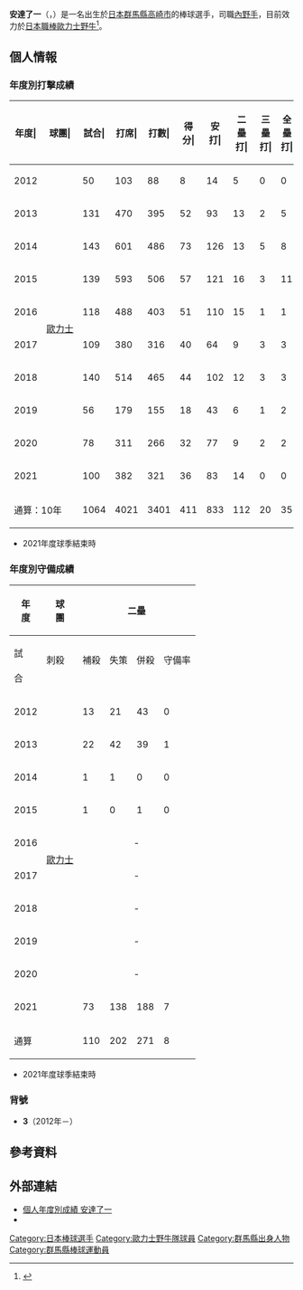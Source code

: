 {{Infobox NPB player|
|name=安達了一|
|image=Orix_buffaloes_adachi_ryoichi_20200809.jpg|
|width=300|
|position=內野手|
|team=歐力士野牛|
|number=3|
|bats=右|
|throws=右|
|birthdate={{birth_date_and_age|1988|1|7|mf=y}}|
|birthplace={{JPN}}[[群馬縣|群馬縣]][[高崎市|高崎市]]|
|debutdate=5月12日
|debutyear=2012年
|debutteam=歐力士野牛
|statyear=2021年球季
|stat1label=打擊率
|stat1value=0.245
|stat2label=全壘打
|stat2value=35
|stat3label=打點
|stat3value=301
|stat4label=盜壘
|stat4value=123
|teams=<nowiki></nowiki>
* 群馬縣立榛名高等學校
* 上武大學
* 東芝
* [[歐力士野牛|歐力士野牛]]（2012年－）
}}

'''安達了一'''（{{jpn|j=安達 了一|hg=あだち りょういち|rm=Adachi Ryoichi}}，{{bd|1988年|1月7日|catIdx=Adachi, Ryoichi}}）是一名出生於[[日本|日本]][[群馬縣|群馬縣]][[高崎市|高崎市]]的棒球選手，司職[[內野手|內野手]]，目前效力於[[日本職棒|日本職棒]][[歐力士野牛|歐力士野牛]]<ref>{{cite web|url=https://www.sponichi.co.jp/baseball/news/2011/10/28/kiji/K20111028001909040.html|title=安達　３の０の悔しさから一転１位指名に「うれしい」|publisher=スポニチ Sponichi Annex|date=2011-10-28|access-date=2020-12-24|archive-date=2020-03-04|archive-url=https://web.archive.org/web/20200304054352/https://www.sponichi.co.jp/baseball/news/2011/10/28/kiji/K20111028001909040.html|dead-url=no}}</ref>。

== 個人情報 ==
=== 年度別打擊成績 ===
{| class="wikitable" style="text-align:right; font-size:small"
|-bgcolor="#efefef"
!年度|!!球團|!!試合|!!打席|!!打數|!!得分|!!安打|!!二<br>壘<br>打|!!三<br>壘<br>打|!!全<br>壘<br>打|!!壘<br>打<br>數|!!打點|!!盜壘|!!盜<br>壘<br>刺|!!觸擊|!!犧<br>牲<br>打|!!保送|!!敬遠|!!觸身|!!三振|!!雙殺|!!打<br>擊<br>率|!!上<br>壘<br>率|!!長<br>打<br>率|!!OPS
|-
|style="text-align:center;"|2012
|rowspan="10" style="text-align:center;white-space:nowrap;"|[[歐力士野牛|歐力士]]
|50||103||88||8||14||5||0||0||19||4||2||2||6||2||7||0||0||23||0||.159||.216||.216||.432
|-
|style="text-align:center;"|2013
|131||470||395||52||93||13||2||5||125||30||16||5||38||1||27||1||9||80||4||.235||.299||.316||.615
|-
|style="text-align:center;"|2014
|143||601||486||73||126||13||5||8||173||50||29||10||45||4||58||0||8||79||8||.259||.345||.356||.701
|-
|style="text-align:center;"|2015 
|139||593||506||57||121||16||3||11||176||55||16||15||29||4||48||0||6||68||11||.239||.310||.348||.658
|-
|style="text-align:center;"|2016
|118||488||403||51||110||15||1||1||130||34||6||6||35||4||42||0||4||53||4||.273||.344||.323||.667
|-
|style="text-align:center;"|2017
|109||380||316||40||64||9||3||3||88||26||4||3||17||0||37||0||10||61||5||.203||.306||.278||.584
|-
|style="text-align: center;"|2018
|140||514||465||44||102||12||3||3||129||41||20||5||16||5||25||1||3||64||8||.219||.261||.277||.538
|-
|style="text-align:center;"|2019
|56||179||155||18||43||6||1||2||57||20||10||2||4||1||18||0||1||29||5||.277||.354||.368||.722
|-
|style="text-align:center;"|2020
|78||311||266||32||77||9||2||2||96||23||15||4||16||2||26||1||1||48||9||.289||.353||.361||.713
|-
|style="text-align:center;"|2021
|100||382||321||36||83||14||0||0||97||18||5||4||14||1||46||0||0||65||7||.259||.351||.302||.653
|-
!colspan="2"|通算：10年
|1064||4021||3401||411||833||112||20||35||1090||301||123||56||220||24||334||3||42||570||61||.245||.318||.320||.639
|}
* 2021年度球季結束時

=== 年度別守備成績 ===
{| class="wikitable" style="text-align: right; font-size: small;"
!rowspan="2"|年<br />度!!rowspan="2"|球<br />團!!colspan="6"|二壘!!colspan="6"|三壘!!colspan="6"|游擊!!colspan="6"|外野
|-style="line-height:1.25em; text-align:center;"
!試<br /><br />合!!刺殺<br /><br />!!補殺<br /><br />!!失策<br /><br />!!併殺<br /><br />!!守備率<br /><br />!!試<br /><br />合!!刺<br /><br />殺!!補<br /><br />殺!!失<br /><br />策!!併<br /><br />殺!!守<br />備<br />率!!試<br /><br />合!!刺<br /><br />殺!!補<br /><br />殺!!失<br /><br />策!!併<br /><br />殺!!守<br />備<br />率!!試<br /><br />合!!刺<br /><br />殺!!補<br /><br />殺!!失<br /><br />策!!併<br /><br />殺!!守<br />備<br />率
|-
|style="text-align: center;"|2012
|rowspan="10" style="text-align: center; white-space:nowrap;"|[[歐力士野牛|歐力士]]
|13||21||43||0||5||1.000||5||0||2||0||0||1.000||21||23||42||3||3||.956||1||0||0||0||0||----
|-
|style="text-align: center;"|2013
|22||42||39||1||9||.988||colspan="6" style="text-align:center;"|-||122||160||364||11||68||.979||colspan="6" style="text-align:center;"|-
|-
|style="text-align: center;"|2014
|1||1||0||0||0||1.000||colspan="6" style="text-align:center;"|-||143||190||'''434'''||13||'''80'''||.980||colspan="6" style="text-align:center;"|-
|-
|style="text-align: center;"|2015
|1||0||1||0||0||1.000||colspan="6" style="text-align:center;"|-||139||203||449||'''16'''||'''84'''||.976||colspan="6" style="text-align:center;"|-
|-
|style="text-align: center;"|2016
|colspan="6" style="text-align:center;"|-||colspan="6" style="text-align:center;"|-||117||178||347||13||63||.976||colspan="6" style="text-align:center;"|-
|-
|style="text-align: center;"|2017
|colspan="6" style="text-align:center;"|-||colspan="6" style="text-align:center;"|-||105||164||316||7||63||.986||colspan="6" style="text-align:center;"|-
|-
|style="text-align: center;"|2018
|colspan="6" style="text-align:center;"|-||colspan="6" style="text-align:center;"|-||140||200||417||7||69||.989||colspan="6" style="text-align:center;"|-
|-
|style="text-align: center;"|2019
|colspan="6" style="text-align:center;"|-||19||6||21||2||3||.931||38||43||89||3||17||.978||colspan="6" style="text-align:center;"|-
|-
|style="text-align: center;"|2020
|colspan="6" style="text-align:center;"|-||colspan="6" style="text-align:center;"|-||78||119||209||4||45||.988||colspan="6" style="text-align:center;"|-
|-
|style="text-align:center;"|2021
|73||138||188||7||31||.979||colspan="6" style="text-align:center;"|-||23||34||62||2||19||.980||colspan="6" style="text-align:center;"|-
|-
!colspan="2"|通算
|110||202||271||8||45||.983||24||6||23||2||3||.935||926||1314||2729||79||511||.981||1||0||0||0||0||----
|}
* 2021年度球季結束時

=== 背號 ===
* '''3'''（2012年－）

== 參考資料 ==
{{reflist}} 

== 外部連結 ==
* [https://npb.jp/bis/players/31135135.html 個人年度別成績 安達了一] {{Wayback|url=https://npb.jp/bis/players/31135135.html |date=20201105053152 }} {{ja icon}}
* {{Baseballstats|brm=adachi000ryo}}

{{歐力士野牛球團球員名單}}
{{DEFAULTSORT:Adachi, Ryoichi}}
[[Category:日本棒球選手|Category:日本棒球選手]]
[[Category:歐力士野牛隊球員|Category:歐力士野牛隊球員]]
[[Category:群馬縣出身人物|Category:群馬縣出身人物]]
[[Category:群馬縣棒球運動員|Category:群馬縣棒球運動員]]